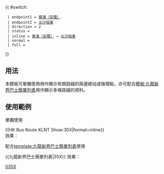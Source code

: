 {{ #switch: {{{format|}}}
  | endpoint1 = [[安蔭邨巴士總站|葵涌（安蔭）]]
  | endpoint2 = [[尖沙咀東巴士總站|尖沙咀東]]
  | direction = 2
  | status = {{HK Bus Status|P}}
  | inline = [[安蔭邨巴士總站|葵涌（安蔭）]] ↔ [[尖沙咀東巴士總站|尖沙咀東]]
  | normal =
  | full =
}}<noinclude>
==用法==
本模板可單獨使用用作顯示有關路綫的兩邊總站或循環點，亦可配合[[模板:九龍新界巴士簡單列表]]用作顯示多條路綫的資料。

==使用範例==
;單獨使用
<nowiki>{{HK Bus Route KLNT Show:35X|format=inline}}</nowiki><br>
效果：{{HK Bus Route KLNT Show:35X|format=inline}}

;配合[[template:九龍新界巴士簡單列表]]使用
<nowiki>{{九龍新界巴士簡單列表|35X}}</nowiki>
效果：{{九龍新界巴士簡單列表|35X}}
[[Category:九龍巴士路線模板|035X]]</noinclude>